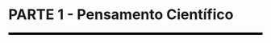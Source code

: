 
```{=latex}
% normal chapter numbering and arabic page numbering
\mainmatter
```

```{=latex}
\cftaddtitleline{toc}{chapter}{\rule{\textwidth}{0.4pt}}{}
```

# **PARTE 1 - Pensamento Científico** {-}

<!--script for generating HORIZONTAL LINE-->
<hr style="height:5px;border-width:0;color:black;background-color:black">

```{=latex}
\markboth{}{}
\par\noindent\rule{\textwidth}{0.05in}
```

```{=latex}
\EnableFootNotes
```
